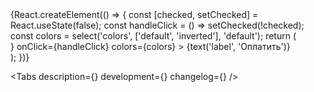 


<Meta title='Components/Tag' component={Tag} />

<!-- Canvas -->

<Story name='Tag'>
    {React.createElement(() => {
        const [checked, setChecked] = React.useState(false);
        const handleClick = () => setChecked(!checked);
        const colors = select('colors', ['default', 'inverted'], 'default');
        return (
            <div
                style={{
                    backgroundColor:
                        colors === 'inverted'
                            ? 'var(--color-light-bg-primary-inverted)'
                            : 'transparent',
                    padding: '8px',
                    position: 'absolute',
                    top: 0,
                    left: 0,
                    right: 0,
                    bottom: 0,
                }}
            >
                <Tag
                    size={select('size', SIZES, 'm')}
                    variant={select('variant', ['default', 'alt'], 'default')}
                    disabled={boolean('disabled', false)}
                    checked={checked || boolean('checked', false)}
                    rightAddons={boolean('rightAddons', false) && <CopyMIcon />}
                    onClick={handleClick}
                    colors={colors}
                >
                    {text('label', 'Оплатить')}
                </Tag>
            </div>
        );
    })}
</Story>

<!-- Docs -->

<ComponentHeader
    name='Tag'
    version={version}
    package='@alfalab/core-components/tag'
    design='https://www.figma.com/file/cdNnkh2QdxuvYLrBm4cubM/Web-%3A%3A-Core-Default-Components?node-id=172%3A31248'
    children='Многофункциональный контрол. Используется в составе групп и других компонентов.'
/>

<Tabs
    description={<Description />}
    development={<Development/>}
    changelog={<Changelog />}
/>
